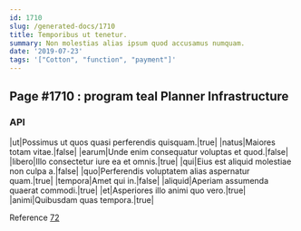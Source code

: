 ```yaml
---
id: 1710
slug: /generated-docs/1710
title: Temporibus ut tenetur.
summary: Non molestias alias ipsum quod accusamus numquam.
date: '2019-07-23'
tags: '["Cotton", "function", "payment"]'
---
```


## Page #1710 : program teal Planner Infrastructure
### API

|ut|Possimus ut quos quasi perferendis quisquam.|true|
|natus|Maiores totam vitae.|false|
|earum|Unde enim consequatur voluptas et quod.|false|
|libero|Illo consectetur iure ea et omnis.|true|
|qui|Eius est aliquid molestiae non culpa a.|false|
|quo|Perferendis voluptatem alias aspernatur quam.|true|
|tempora|Amet qui in.|false|
|aliquid|Aperiam assumenda quaerat commodi.|true|
|et|Asperiores illo animi quo vero.|true|
|animi|Quibusdam quas tempora.|true|

Reference [72](/generated-docs/72)




